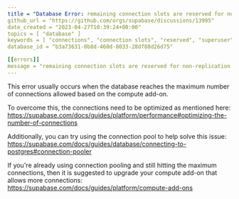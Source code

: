 ```yaml
---
title = "Database Error: remaining connection slots are reserved for non-replication superuser connections"
github_url = "https://github.com/orgs/supabase/discussions/13995"
date_created = "2023-04-27T10:39:24+00:00"
topics = [ "database" ]
keywords = [ "connections", "connection slots", "reserved", "superuser" ]
database_id = "b3a73631-0b8d-460d-8033-28df88d26d75"

[[errors]]
message = "remaining connection slots are reserved for non-replication superuser connections"
---
```


This error usually occurs when the database reaches the maximum number of connections allowed based on the compute add-on.

To overcome this, the connections need to be optimized as mentioned here: https://supabase.com/docs/guides/platform/performance#optimizing-the-number-of-connections

Additionally, you can try using the connection pool to help solve this issue:
https://supabase.com/docs/guides/database/connecting-to-postgres#connection-pooler

If you're already using connection pooling and still hitting the maximum connections, then it is suggested to upgrade your compute add-on that allows more connections: https://supabase.com/docs/guides/platform/compute-add-ons
